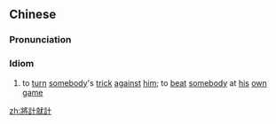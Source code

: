 {{also|将计就计}}
==Chinese==
{{zh-forms|s=将计就计}}

===Pronunciation===
{{zh-pron
|m=jiāng jì jiù jì
|cat=id
}}

===Idiom===
{{zh-idiom}}

# to [[turn]] [[somebody]]'s [[trick]] [[against]] [[him]]; to [[beat]] [[somebody]] at [[his]] [[own]] [[game]]

[[zh:將計就計]]